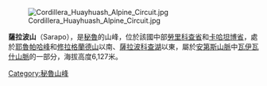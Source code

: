 [[Image:Cordillera_Huayhuash_Alpine_Circuit.jpg|right]]

{{Coord|10|18|6|S|76|53|34|W|display=title}}

'''薩拉波山'''（Sarapo），是[[秘魯|秘魯]]的山峰，位於該國中部[[勞里科查省|勞里科查省]]和[[卡哈坦博省|卡哈坦博省]]，處於[[耶魯帕哈峰|耶魯帕哈峰]]和[[修拉格蘭德山|修拉格蘭德山]]以南、[[薩拉波科查湖|薩拉波科查湖]]以東，屬於[[安第斯山脈|安第斯山脈]]中[[瓦伊瓦什山脈|瓦伊瓦什山脈]]的一部分，海拔高度6,127米。

{{Peru-geo-stub}}
[[Category:秘魯山峰|Category:秘魯山峰]]